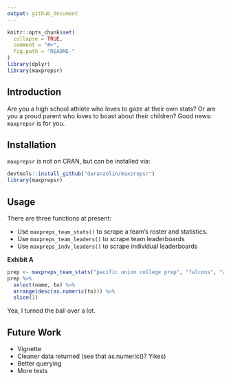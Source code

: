 ```yaml
---
output: github_document
---
```


<!-- README.md is generated from README.Rmd. Please edit that file -->

```r
knitr::opts_chunk$set(
  collapse = TRUE,
  comment = "#>",
  fig.path = "README-"
)
library(dplyr)
library(maxprepsr)
```

## Introduction

Are you a high school athlete who loves to gaze at their own stats? Or are you a proud parent who loves to
boast about their children? Good news: `maxprepsr` is for you.

## Installation

`maxprepsr` is not on CRAN, but can be installed via:

```r
devtools::install_github("daranzolin/maxprepsr")
library(maxprepsr)
```

## Usage

There are three functions at present:

* Use `maxpreps_team_stats()` to scrape a team's roster and statistics.
* Use `maxpreps_team_leaders()` to scrape team leaderboards
* Use `maxpreps_indv_leaders()` to scrape individual leaderboards

**Exhibit A**

```r
prep <- maxpreps_team_stats("pacific union college prep", "falcons", "angwin", "ca", "basketball", "04-05")
prep %>% 
  select(name, to) %>% 
  arrange(desc(as.numeric(to))) %>% 
  slice(1)
```

Yea, I turned the ball over a lot.

## Future Work

* Vignette
* Cleaner data returned (see that as.numeric()? Yikes)
* Better querying
* More tests
